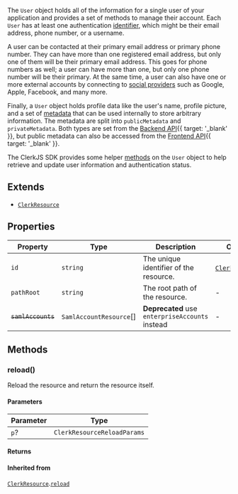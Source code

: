 The `User` object holds all of the information for a single user of your application and provides a set of methods to manage their account. Each `User` has at least one authentication [identifier](/docs/authentication/configuration/sign-up-sign-in-options#identifiers), which might be their email address, phone number, or a username.

A user can be contacted at their primary email address or primary phone number. They can have more than one registered email address, but only one of them will be their primary email address. This goes for phone numbers as well; a user can have more than one, but only one phone number will be their primary. At the same time, a user can also have one or more external accounts by connecting to [social providers](/docs/authentication/social-connections/oauth) such as Google, Apple, Facebook, and many more.

Finally, a `User` object holds profile data like the user's name, profile picture, and a set of [metadata](/docs/users/metadata) that can be used internally to store arbitrary information. The metadata are split into `publicMetadata` and `privateMetadata`. Both types are set from the [Backend API](/docs/reference/backend-api){{ target: '_blank' }}, but public metadata can also be accessed from the [Frontend API](/docs/reference/frontend-api){{ target: '_blank' }}.

The ClerkJS SDK provides some helper [methods](#methods) on the `User` object to help retrieve and update user information and authentication status.

## Extends

- [`ClerkResource`](clerk-resource.mdx)

## Properties

| Property                                     | Type                    | Description                                     | Overrides                                                           | Inherited from                                                                  |
| -------------------------------------------- | ----------------------- | ----------------------------------------------- | ------------------------------------------------------------------- | ------------------------------------------------------------------------------- |
| <a id="id"></a> `id`                         | `string`                | The unique identifier of the resource.          | [`ClerkResource`](clerk-resource.mdx).[`id`](clerk-resource.mdx#id) | -                                                                               |
| <a id="pathroot"></a> `pathRoot`             | `string`                | The root path of the resource.                  | -                                                                   | [`ClerkResource`](clerk-resource.mdx).[`pathRoot`](clerk-resource.mdx#pathroot) |
| <a id="samlaccounts"></a> ~~`samlAccounts`~~ | `SamlAccountResource`[] | **Deprecated** use `enterpriseAccounts` instead | -                                                                   | -                                                                               |

## Methods

### reload()

Reload the resource and return the resource itself.

#### Parameters

| Parameter | Type                        |
| --------- | --------------------------- |
| `p`?      | `ClerkResourceReloadParams` |

#### Returns

#### Inherited from

[`ClerkResource`](clerk-resource.mdx).[`reload`](clerk-resource.mdx#reload)
